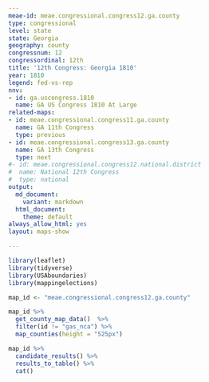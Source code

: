 ```yaml
---
meae-id: meae.congressional.congress12.ga.county
type: congressional
level: state
state: Georgia
geography: county
congressnum: 12
congressordinal: 12th
title: '12th Congress: Georgia 1810'
year: 1810
legend: fed-vs-rep
nnv:
- id: ga.uscongress.1810
  name: GA US Congress 1810 At Large
related-maps:
- id: meae.congressional.congress11.ga.county
  name: GA 11th Congress
  type: previous
- id: meae.congressional.congress13.ga.county
  name: GA 13th Congress
  type: next
#- id: meae.congressional.congress12.national.district
#  name: National 12th Congress
#  type: national
output:
  md_document:
    variant: markdown
  html_document:
    theme: default
always_allow_html: yes
layout: maps-show

---
```


```r
library(leaflet)
library(tidyverse)
library(USAboundaries)
library(mappingelections)

map_id <- "meae.congressional.congress12.ga.county"
```

<div class="map">

```r
map_id %>%
  get_county_map_data()  %>% 
  filter(id != "gas_nca") %>% 
  map_counties(height = "525px")
```

</div>

<div class="results-table">

```r
map_id %>%
  candidate_results() %>%
  results_to_table() %>%
  cat()
```

</div>
